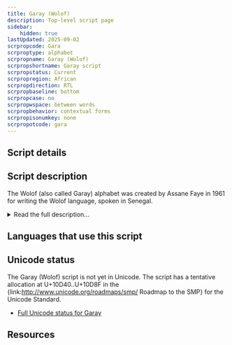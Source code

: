 ```yaml
---
title: Garay (Wolof)
description: Top-level script page
sidebar:
    hidden: true
lastUpdated: 2025-09-02
scrpropcode: Gara
scrproptype: alphabet
scrpropname: Garay (Wolof)
scrpropshortname: Garay script
scrpropstatus: Current
scrpropregion: African
scrpropdirection: RTL
scrpropbaseline: bottom
scrpropcase: no
scrpropwspace: between words
scrpropbehavior: contextual forms
scrpropisonumkey: none
scrpropotcode: gara
---
```



## Script details

<ScriptDetails />

## Script description

The Wolof (also called Garay) alphabet was created by Assane Faye in 1961 for writing the Wolof language, spoken in Senegal.

<details>
<summary>Read the full description...</summary>The script is written from right to left using twenty-five consonant letters (including a ‘vowel-carrier’), four basic vowel signs, a vowel-length mark, a zero-vowel mark, and a gemination sign. Each consonant has an initial and a non-initial form.

It is unknown whether the script is in use; the Wolof language is normally written with the [Latin](/scrlang/scripts/latn) script. Charles Riley conducted a research trip to Senegal in 2009, during which time he met with Assane Faye and visited his home. He writes that Assane Faye “has been offering lessons in (the script) to hundreds of people over the years, translated the Koran using it, and has a house filled with dozens of unpublished handwritten texts.” (from [My Francophone Road Trip](http://www.indiana.edu/~libsalc/african/ALN125/125RoadTrip.html) by Charles Riley.)

_This script is not currently recognized by the [ISO 15924 standard](http://www.unicode.org/iso15924/), but is included in ScriptSource for research purposes. If you have any information on this script, please add the information to this site. Your contributions can be a great help in refining and expanding the ISO 15924 standard. The [Script Encoding Initiative](http://www.linguistics.berkeley.edu/sei/) is working to support the inclusion of this script in the standard, and contributions here will support their efforts._
</details>

## Languages that use this script

<WsList script='Gara' wsMax='5' />

## Unicode status

The Garay (Wolof) script is not yet in Unicode. The script has a tentative allocation at U+10D40..U+10D8F in the {link:http://www.unicode.org/roadmaps/smp/ Roadmap to the SMP} for the Unicode Standard.

- [Full Unicode status for Garay](/scrlang/unicode/gara-unicode.md)



## Resources

<ScriptResources detailSummary='seemore' />

